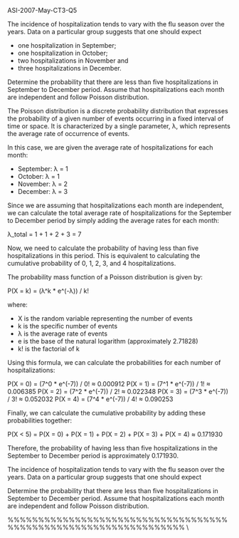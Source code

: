 ASI-2007-May-CT3-Q5

The incidence of hospitalization tends to vary with the flu season over the years. 
Data on a particular group suggests that one should expect

*  one hospitalization in September;
*  one hospitalization in October;
*  two hospitalizations in November and
*  three hospitalizations in December.

Determine the probability that there are less than five hospitalizations in September to December period. 
Assume that hospitalizations each month are independent and follow Poisson distribution.

The Poisson distribution is a discrete probability distribution that expresses the probability of a given number of events occurring in a fixed interval of time or space. It is characterized by a single parameter, λ, which represents the average rate of occurrence of events.

In this case, we are given the average rate of hospitalizations for each month:

* September: λ = 1
* October: λ = 1
* November: λ = 2
* December: λ = 3

Since we are assuming that hospitalizations each month are independent, we can calculate the total average rate of hospitalizations for the September to December period by simply adding the average rates for each month:

λ_total = 1 + 1 + 2 + 3 = 7

Now, we need to calculate the probability of having less than five hospitalizations in this period. 
This is equivalent to calculating the cumulative probability of 0, 1, 2, 3, and 4 hospitalizations.

The probability mass function of a Poisson distribution is given by:

P(X = k) = (λ^k * e^(-λ)) / k!

where:

* X is the random variable representing the number of events
* k is the specific number of events
* λ is the average rate of events
* e is the base of the natural logarithm (approximately 2.71828)
* k! is the factorial of k

Using this formula, we can calculate the probabilities for each number of hospitalizations:

P(X = 0) = (7^0 * e^(-7)) / 0! ≈ 0.000912
P(X = 1) = (7^1 * e^(-7)) / 1! ≈ 0.006385
P(X = 2) = (7^2 * e^(-7)) / 2! ≈ 0.022348
P(X = 3) = (7^3 * e^(-7)) / 3! ≈ 0.052032
P(X = 4) = (7^4 * e^(-7)) / 4! ≈ 0.090253

Finally, we can calculate the cumulative probability by adding these probabilities together:

P(X < 5) = P(X = 0) + P(X = 1) + P(X = 2) + P(X = 3) + P(X = 4) ≈ 0.171930

Therefore, the probability of having less than five hospitalizations in the September to December period is approximately 0.171930.

###############################################################
\noindent The incidence of hospitalization tends to vary with the flu season over the years. Data on a particular group suggests that one should expect
\begin{itemize}
\item one hospitalization in September;
\item one hospitalization in October;
\item two hospitalizations in November and
\item three hospitalizations in December.
\end{itemize}
Determine the probability that there are less than five hospitalizations in September to December period. Assume that hospitalizations each month are independent and follow Poisson distribution.

%%%%%%%%%%%%%%%%%%%%%%%%%%%%%%%%%%%%%%%%%%%%%%%%%%%%%%%%%%%%%%%%%
\medskip
\noindent \textbf{Solution}\\

\begin{itemize}
    \item Ni i = 1,2,3,4 denotes number of hospitalization in September, October, November
and December respectively
    \item From the given information
~ (1), ~ (1) ~ (2), ~ (3 1 2 3 4 N Poi N Poi N Poi N Poi )
    \item Let $X = N_1+N_2+N_3+N_4$
s
j N ' are assumed to be mutually independent
\[X ~ Poi(1+1+2+3)=Poi(7)\]
    \item The desired probability is P[X<5]
Σ=
−
∴ < =
4
0
7
!
[ 5] 7
x
x
x
P X e
= 0.0009 + 0.0064 + 0.0223 + 0.0521 + 0.0912
= 0.1729
\end{itemize}
